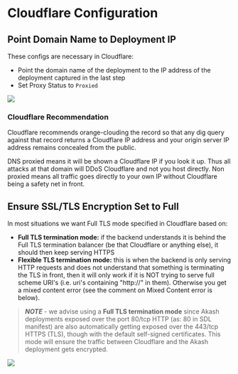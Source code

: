 # Cloudflare Configuration



## Point Domain Name to Deployment IP

These configs are necessary in Cloudflare:

* Point the domain name of the deployment to the IP address of the deployment captured in the last step
* Set Proxy Status to `Proxied`

![](https://files.gitbook.com/v0/b/gitbook-x-prod.appspot.com/o/spaces%2F-LrNFlfuifzmQ\_NMKu9C-887967055%2Fuploads%2FPkRELRx4bWZqN65xAtdo%2FcloudflareDNS.png?alt=media\&token=f0dd85fd-72f1-4247-baaa-43391005dc4b)

### Cloudflare Recommendation

Cloudflare recommends orange-clouding the record so that any dig query against that record returns a Cloudflare IP address and your origin server IP address remains concealed from the public.&#x20;

DNS proxied means it will be shown a Cloudflare IP if you look it up. Thus all attacks at that domain will DDoS Cloudflare and not you host directly. Non proxied means all traffic goes directly to your own IP without Cloudflare being a safety net in front.

## **Ensure SSL/TLS Encryption Set to Full**

In most situations we want Full TLS mode specified in Cloudflare based on:

* **Full TLS termination mode:** if the backend understands it is behind the Full TLS termination balancer (be that Cloudflare or anything else), it should then keep serving HTTPS
* **Flexible TLS termination mode:** this is when the backend is only serving HTTP requests and does not understand that something is terminating the TLS in front, then it will only work if it is NOT trying to serve full scheme URI's (i.e. uri's containing "http://" in them). Otherwise you get a mixed content error (see the comment on Mixed Content error is below).

> _**NOTE**_ - we advise using a **Full TLS termination mode** since Akash deployments exposed over the port 80/tcp HTTP (as: 80 in SDL manifest) are also automatically getting exposed over the 443/tcp HTTPS (TLS), though with the default self-signed certificates. This mode will ensure the traffic between Cloudflare and the Akash deployment gets encrypted.

![](https://files.gitbook.com/v0/b/gitbook-x-prod.appspot.com/o/spaces%2F-LrNFlfuifzmQ\_NMKu9C-887967055%2Fuploads%2FnbC4Bqsj8Eo4nTCMNgp1%2FcloudflareTLS.png?alt=media\&token=af45f034-a99b-4125-af5e-7e8c9ecd357c)
